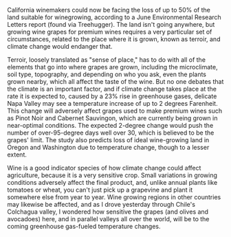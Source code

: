 

California winemakers could now be facing the loss of up to 50% of the land suitable for winegrowing, according to a June Environmental Research Letters report (found via Treehugger). The land isn't going anywhere, but growing wine grapes for premium wines requires a very particular set of circumstances, related to the place where it is grown, known as terroir, and climate change would endanger that. 

Terroir, loosely translated as "sense of place," has to do with all of the elements that go into where grapes are grown, including the microclimate, soil type, topography, and depending on who you ask, even the plants grown nearby, which all affect the taste of the wine. But no one debates that the climate is an important factor, and if climate change takes place at the rate it is expected to, caused by a 23% rise in greenhouse gases, delicate Napa Valley may see a temperature increase of up to 2 degrees Farenheit. This change will adversely affect grapes used to make premium wines such as Pinot Noir and Cabernet Sauvingon, which are currently being grown in near-optimal conditions. The expected 2-degree change would push the number of over-95-degree days well over 30, which is believed to be the grapes' limit. The study also predicts loss of ideal wine-growing land in Oregon and Washington due to temperature change, though to a lesser extent.

Wine is a good indicator species of how climate change could affect agriculture, because it is a very sensitive crop. Small variations in growing conditions adversely affect the final product, and, unlike annual plants like tomatoes or wheat, you can't just pick up a grapevine and plant it somewhere else from year to year. Wine growing regions in other countries may likewise be affected, and as I drove yesterday through Chile's Colchagua valley, I wondered how sensitive the grapes (and olives and avocadoes) here, and in parallel valleys all over the world, will be to the coming greenhouse gas-fueled temperature changes. 


